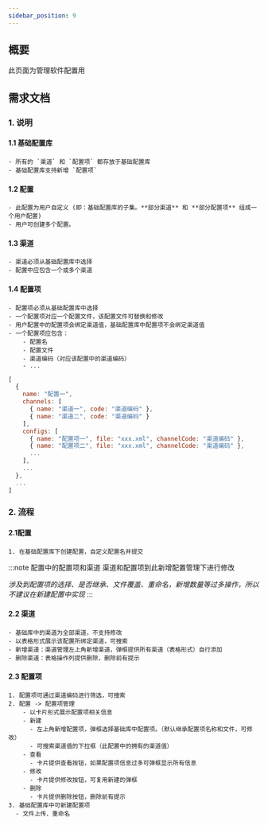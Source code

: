 ---
sidebar_position: 9
---

## 概要
  此页面为管理软件配置用
## 需求文档

### 1. 说明 

  #### 1.1 基础配置库

    - 所有的 `渠道` 和 `配置项` 都存放于基础配置库
    - 基础配置库支持新增 `配置项`

  #### 1.2 配置
    - 此配置为用户自定义 (即：基础配置库的子集。**部分渠道** 和 **部分配置项** 组成一个用户配置)
    - 用户可创建多个配置。
    
  #### 1.3 渠道
    - 渠道必须从基础配置库中选择
    - 配置中应包含一个或多个渠道

  #### 1.4 配置项
    - 配置项必须从基础配置库中选择
    - 一个配置项对应一个配置文件，该配置文件可替换和修改
    - 用户配置中的配置项会绑定渠道值，基础配置库中配置项不会绑定渠道值
    - 一个配置项应包含：
        - 配置名
        - 配置文件
        - 渠道编码（对应该配置中的渠道编码）
        - ...

  ```js title="配置基础数据示例"
  [
    {
      name: "配置一",
      channels: [
        { name: "渠道一", code: "渠道编码" },
        { name: "渠道二", code: "渠道编码" }
      ],
      configs: [
        { name: "配置项一", file: "xxx.xml", channelCode: "渠道编码" },
        { name: "配置项二", file: "xxx.xml", channelCode: "渠道编码" },
        ...
      ],
      ...
    },
    ...
  ]
  ```
  ### 2. 流程

  #### 2.1配置
    1. 在基础配置库下创建配置，自定义配置名并提交
:::note 配置中的配置项和渠道
  渠道和配置项到此新增配置管理下进行修改
  

  *涉及到配置项的选择、是否继承、文件覆盖、重命名，新增数量等过多操作，所以不建议在新建配置中实现*
:::
  #### 2.2 渠道
    - 基础库中的渠道为全部渠道，不支持修改
    - 以表格形式展示该配置所绑定渠道，可搜索
    - 新增渠道：渠道管理左上角新增渠道，弹框提供所有渠道（表格形式）自行添加
    - 删除渠道：表格操作列提供删除，删除前有提示

  #### 2.3 配置项

    1. 配置项可通过渠道编码进行筛选，可搜索
    2. 配置 -> 配置项管理
        - 以卡片形式展示配置项相关信息
        - 新建
          - 左上角新增配置项，弹框选择基础库中配置项。（默认继承配置项名称和文件，可修改）
          - 可搜索渠道值的下拉框（此配置中的拥有的渠道值）
        - 查看
          - 卡片提供查看按钮，如果配置项信息过多可弹框显示所有信息
        - 修改
          - 卡片提供修改按钮，可复用新建的弹框
        - 删除
          - 卡片提供删除按钮，删除前有提示
    3. 基础配置库中可新建配置项
      - 文件上传、重命名
